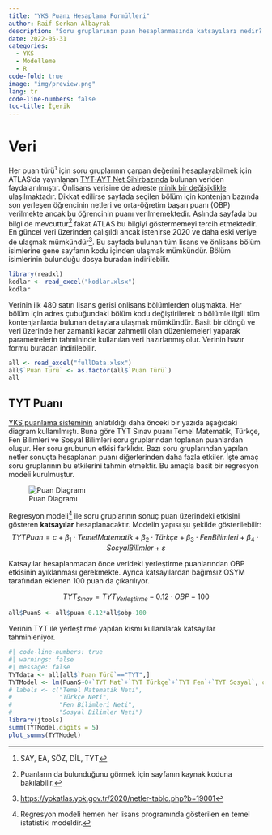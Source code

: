 ```yaml
---
title: "YKS Puanı Hesaplama Formülleri"
author: Raif Serkan Albayrak
description: "Soru gruplarının puan hesaplanmasında katsayıları nedir? YKS çoğunlukla sıralamalaarla ilgili olsa da analizlerin bir noktasında puanlarla ilgili bilgiye başvurulabiliyor. Örneğin bir bölüme yerleşen ortalama öğrenci bilgisi ATLAS'da netler üzerinden veriliyor. Bu bilgi bölüme yerleşen öğrencilerin sıralama dağılımlarının belirlenmesinde, farklı kontenjan (indirim) tiplerinden öğrenci alan bölümlere yerleşen ortalama öğrencinin belirlenmesinde ve bu sayede de bölüm bazında üniversite sıralamasında kullanılıyor."
date: 2022-05-31
categories:
  - YKS
  - Modelleme
  - R
code-fold: true
image: "img/preview.png"
lang: tr
code-line-numbers: false
toc-title: İçerik
---
```


# Veri

Her puan türü[^1] için soru gruplarının çarpan değerini hesaplayabilmek için ATLAS'da yayınlanan [TYT-AYT Net Sihirbazında](https://yokatlas.yok.gov.tr/netler-tablo.php?b=19001) bulunan veriden faydalanılmıştır. Önlisans verisine de adreste [minik bir değişiklikle](https://yokatlas.yok.gov.tr/netler-onlisans-tablo.php?b=30001) ulaşılmaktadır. Dikkat edilirse sayfada seçilen bölüm için kontenjan bazında son yerleşen öğrencinin netleri ve orta-öğretim başarı puanı (OBP) verilmekte ancak bu öğrencinin puanı verilmemektedir. Aslında sayfada bu bilgi de mevcuttur[^2] fakat ATLAS bu bilgiyi göstermemeyi tercih etmektedir. En güncel veri üzerinden çalışıldı ancak istenirse 2020 ve daha eski veriye de ulaşmak mümkündür[^3]. Bu sayfada bulunan tüm lisans ve önlisans bölüm isimlerine gene sayfanın kodu içinden ulaşmak mümkündür. Bölüm isimlerinin bulunduğu dosya buradan indirilebilir.

```r
library(readxl)
kodlar <- read_excel("kodlar.xlsx")
kodlar
```
Verinin ilk 480 satırı lisans gerisi onlisans bölümlerden oluşmakta. Her bölüm için adres çubuğundaki bölüm kodu değiştirilerek o bölümle ilgili tüm kontenjanlarda bulunan detaylara ulaşmak mümkündür. Basit bir döngü ve veri üzerinde her zamanki kadar zahmetli olan düzenlemeleri yaparak parametrelerin tahmininde kullanılan veri hazırlanmış olur. Verinin hazır formu buradan indirilebilir.

```r
all <- read_excel("fullData.xlsx")
all$`Puan Türü` <- as.factor(all$`Puan Türü`)
all
```


## TYT Puanı

[YKS puanlama sisteminin](../05_2022_yks_puan_diagram/yks_puan_diagram.html) anlatıldığı daha önceki bir yazıda aşağıdaki diagram kullanılmıştı. Buna göre TYT Sınav puanı Temel Matematik, Türkçe, Fen Bilimleri ve Sosyal Bilimleri soru gruplarından toplanan puanlardan oluşur. Her soru grubunun etkisi farklıdır. Bazı soru gruplarından yapılan netler sonuçta hesaplanan puanı diğerlerinden daha fazla etkiler. İşte amaç soru gruplarının bu etkilerini tahmin etmektir. Bu amaçla basit bir regresyon modeli kurulmuştur. 

![Puan Diagramı](puandiagram.png){#fig-puandiagram}

Regresyon modeli[^4] ile soru gruplarının sonuç puan üzerindeki etkisini gösteren **katsayılar** hesaplanacaktır. Modelin yapısı şu şekilde gösterilebilir:
$$
TYTPuan=c+\beta_1 \cdot TemelMatematik+\beta_2 \cdot Türkçe+\beta_3 \cdot FenBilimleri+\beta_4 \cdot SosyalBilimler+\varepsilon
$$

Katsayılar hesaplanmadan önce verideki yerleştirme puanlarından OBP etkisinin ayıklanması gerekmekte. Ayrıca katsayılardan bağımsız OSYM tarafından eklenen 100 puan da çıkarılıyor.

$$
TYT_{Sınav} = TYT_{Yerleştirme}-0.12\cdot OBP-100
$$

```r
all$PuanS <- all$puan-0.12*all$obp-100
```

Verinin TYT ile yerleştirme yapılan kısmı kullanılarak katsayılar tahminleniyor. 


```r
#| code-line-numbers: true
#| warnings: false
#| message: false
TYTdata <- all[all$`Puan Türü`=="TYT",]
TYTModel <- lm(PuanS~0+`TYT Mat`+`TYT Türkçe`+`TYT Fen`+`TYT Sosyal`, data=TYTdata)
# labels <- c("Temel Matematik Neti",
#             "Türkçe Neti",
#             "Fen Bilimleri Neti",
#             "Sosyal Bilimler Neti")
library(jtools)
summ(TYTModel,digits = 5)
plot_summs(TYTModel)
```


[^1]:SAY, EA, SÖZ, DİL, TYT
[^2]:Puanların da bulunduğunu görmek için sayfanın kaynak koduna bakılabilir.
[^3]:<https://yokatlas.yok.gov.tr/2020/netler-tablo.php?b=19001>
[^4]:Regresyon modeli hemen her lisans programında gösterilen en temel istatistiki modeldir.
